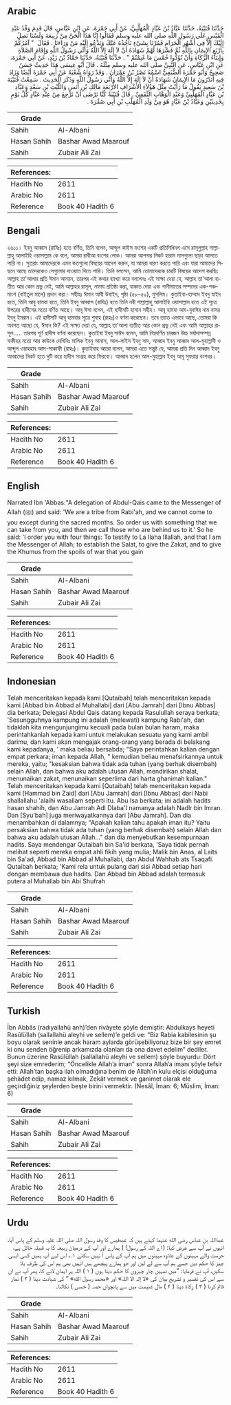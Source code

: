 ## Arabic


<div dir="rtl" lang="ar" style={{fontSize:'larger',backgroundColor:'#f8f9fa',padding:20}}>
حَدَّثَنَا قُتَيْبَةُ، حَدَّثَنَا عَبَّادُ بْنُ عَبَّادٍ الْمُهَلَّبِيُّ، عَنْ أَبِي جَمْرَةَ، عَنِ ابْنِ عَبَّاسٍ، قَالَ قَدِمَ وَفْدُ عَبْدِ الْقَيْسِ عَلَى رَسُولِ اللَّهِ صلى الله عليه وسلم فَقَالُوا إِنَّا هَذَا الْحَىَّ مِنْ رَبِيعَةَ وَلَسْنَا نَصِلُ إِلَيْكَ إِلاَّ فِي أَشْهُرِ الْحَرَامِ فَمُرْنَا بِشَيْءٍ نَأْخُذُهُ عَنْكَ وَنَدْعُو إِلَيْهِ مَنْ وَرَاءَنَا ‏.‏ فَقَالَ ‏ "‏ آمُرُكُمْ بِأَرْبَعٍ الإِيمَانِ بِاللَّهِ ثُمَّ فَسَّرَهَا لَهُمْ شَهَادَةَ أَنْ لاَ إِلَهَ إِلاَّ اللَّهُ وَأَنِّي رَسُولُ اللَّهِ وَإِقَامَ الصَّلاَةِ وَإِيتَاءَ الزَّكَاةِ وَأَنْ تُؤَدُّوا خُمْسَ مَا غَنِمْتُمْ ‏"‏ ‏.‏ حَدَّثَنَا قُتَيْبَةُ، حَدَّثَنَا حَمَّادُ بْنُ زَيْدٍ، عَنْ أَبِي جَمْرَةَ، عَنِ ابْنِ عَبَّاسٍ، عَنِ النَّبِيِّ صلى الله عليه وسلم مِثْلَهُ ‏.‏ قَالَ أَبُو عِيسَى هَذَا حَدِيثٌ حَسَنٌ صَحِيحٌ وَأَبُو جَمْرَةَ الضُّبَعِيُّ اسْمُهُ نَصْرُ بْنُ عِمْرَانَ ‏.‏ وَقَدْ رَوَاهُ شُعْبَةُ عَنْ أَبِي جَمْرَةَ أَيْضًا وَزَادَ فِيهِ أَتَدْرُونَ مَا الإِيمَانُ شَهَادَةُ أَنْ لاَ إِلَهَ إِلاَّ اللَّهُ وَأَنِّي رَسُولُ اللَّهِ وَذَكَرَ الْحَدِيثَ ‏.‏ سَمِعْتُ قُتَيْبَةَ بْنَ سَعِيدٍ يَقُولُ مَا رَأَيْتُ مِثْلَ هَؤُلاَءِ الأَشْرَافِ الأَرْبَعَةِ مَالِكِ بْنِ أَنَسٍ وَاللَّيْثِ بْنِ سَعْدٍ وَعَبَّادِ بْنِ عَبَّادٍ الْمُهَلَّبِيِّ وَعَبْدِ الْوَهَّابِ الثَّقَفِيِّ ‏.‏ قَالَ قُتَيْبَةُ كُنَّا نَرْضَى أَنْ نَرْجِعَ مِنْ عِنْدِ عَبَّادٍ كُلَّ يَوْمٍ بِحَدِيثَيْنِ وَعَبَّادُ بْنُ عَبَّادٍ هُوَ مِنْ وَلَدِ الْمُهَلَّبِ بْنِ أَبِي صُفْرَةَ ‏.‏
</div>
<div style={{backgroundColor:'#f8f9fa',padding:20, marginBottom: 10}}><table> <thead> <tr> <th>Grade</th> <th></th> </tr> </thead> <tbody> <tr><td>Sahih</td><td>Al-Albani</td></tr><tr><td>Hasan Sahih</td><td>Bashar Awad Maarouf</td></tr><tr><td>Sahih</td><td>Zubair Ali Zai</td></tr></tbody></table><table> <thead> <tr> <th>References:</th> <th></th> </tr> </thead> <tbody><tr><td>Hadith No</td><td>2611</td></tr><tr><td>Arabic No</td><td>2611</td></tr><tr><td>Reference</td><td>Book 40 Hadith 6</td></tr></tbody></table></div>

## Bengali


<div dir="ltr" lang="bn" style={{fontSize:'larger',backgroundColor:'#f8f9fa',padding:20}}>
২৬১১। ইবনু আব্বাস (রাযিঃ) হতে বর্ণিত, তিনি বলেন, আব্দুল কাইস বংশের একটি প্রতিনিধিদল এসে রাসূলুল্লাহ সাল্লাল্লাহু আলাইহি ওয়াসাল্লাম কে বলে, আমরা রাবীআ বংশের লোক। আমরা আপনার নিকট হারাম মাসগুলো ছাড়া আসতে পারি না। সুতরাং আমাদেরকে এমন কতগুলো বিষয়ের আদেশ করুন, যা আমরা ধারণ করতে পারি এবং যারা আমাদের পিছনে আছে তাদেরকেও সেগুলোর দাওয়াত দিতে পারি। তিনি বললেন, আমি তোমাদেরকে চারটি বিষয়ের আদেশ করছিঃ আল্লাহ তা'আলার প্রতি ঈমান আনয়ন, তারপর এই কথার ব্যাখ্যা করে বললেনঃ এই সাক্ষ্য দেয়া যে, আল্লাহ তা'আলা ব্যতীত আর কোন প্ৰভু নেই, আমি আল্লাহর রাসূল, নামায প্রতিষ্ঠা করা, যাকাত দেয়া এবং গানীমাতের সম্পদের এক-পঞ্চমাংশ (বাইতুল মালে) প্রদান করা। সহীহঃ ঈমান আবী উবাইদ, পৃষ্ঠা (৫৮-৫৯), মুসলিম। কুতাইবা-হাম্মাদ ইবনু যাইদ হতে, তিনি আবু হামযা হতে, তিনি ইবনু আব্বাস (রাযিঃ) হতে তিনি নবী সাল্লাল্লাহু আলাইহি ওয়াসাল্লাম হতে এই সূত্রে উপরের হাদীসের মতো বর্ণিত আছে। আবূ ঈসা বলেন, এই হাদীসটি হাসান সহীহ। আবূ হামযা আয-যুবাঈর নাম নাসর ইবনু ইমরান। এই হাদীসটি আবূ হামযার সূত্রে শুবাহ (রাহঃ)ও বর্ণনা করেছেন। তবে তাতে এভাবে আছে, তোমরা কি অবগত আছো যে, ঈমান কি? এই সাক্ষ্য দেয়া যে, আল্লাহ তা'আলা ব্যতীত আর কোন প্ৰভু নেই এবং আমি আল্লাহর রাসূল..... তারপর পূর্ণ হাদীস বর্ণনা করেছেন। কুতাইবা ইবনু সাঈদ বলেন, আমি নিম্নবর্ণিত চারজন উচ্চ মর্যাদাসম্পন্ন ফকীহর মতো আর কাউকে দেখিনিঃ মালিক ইবনু আনাস, আল-লাইস ইবনু সাদ, আব্বাদ ইবনু আব্বাদ আল-মুহাল্লাবী ও আব্দুল ওয়াহহাব আস-সাকাফী (রাহঃ)। কুতাইবাহ আরো বলেন, আমরা এতে সন্তুষ্ট যে, আমরা প্রতি দিন আব্বাদ ইবনু আব্বাদের নিকট হতে দুটি করে হাদীস সংগ্রহ করে ফিরবো। আব্বাদ হলেন আল-মুহাল্লাব ইবনু আবূ সুফরার বংশধর।
</div>
<div style={{backgroundColor:'#f8f9fa',padding:20, marginBottom: 10}}><table> <thead> <tr> <th>Grade</th> <th></th> </tr> </thead> <tbody> <tr><td>Sahih</td><td>Al-Albani</td></tr><tr><td>Hasan Sahih</td><td>Bashar Awad Maarouf</td></tr><tr><td>Sahih</td><td>Zubair Ali Zai</td></tr></tbody></table><table> <thead> <tr> <th>References:</th> <th></th> </tr> </thead> <tbody><tr><td>Hadith No</td><td>2611</td></tr><tr><td>Arabic No</td><td>2611</td></tr><tr><td>Reference</td><td>Book 40 Hadith 6</td></tr></tbody></table></div>

## English


<div dir="ltr" lang="en" style={{fontSize:'larger',backgroundColor:'#f8f9fa',padding:20}}>
Narrated Ibn 'Abbas:"A delegation of Abdul-Qais came to the Messenger of Allah (ﷺ) and said: 'We are a tribe from Rabi'ah, and we cannot come to you except during the sacred months. So order us with something that we can take from you, and then we call those who are behind us to it.' So he said: 'I order you with four things: To testify to La Ilaha Illallah, and that I am the Messenger of Allah; to establish the Salat, to give the Zakat, and to give the Khumus from the spoils of war that you gain
</div>
<div style={{backgroundColor:'#f8f9fa',padding:20, marginBottom: 10}}><table> <thead> <tr> <th>Grade</th> <th></th> </tr> </thead> <tbody> <tr><td>Sahih</td><td>Al-Albani</td></tr><tr><td>Hasan Sahih</td><td>Bashar Awad Maarouf</td></tr><tr><td>Sahih</td><td>Zubair Ali Zai</td></tr></tbody></table><table> <thead> <tr> <th>References:</th> <th></th> </tr> </thead> <tbody><tr><td>Hadith No</td><td>2611</td></tr><tr><td>Arabic No</td><td>2611</td></tr><tr><td>Reference</td><td>Book 40 Hadith 6</td></tr></tbody></table></div>

## Indonesian


<div dir="ltr" lang="id" style={{fontSize:'larger',backgroundColor:'#f8f9fa',padding:20}}>
Telah menceritakan kepada kami [Qutaibah] telah menceritakan kepada kami [Abbad bin Abbad al Muhallabi] dari [Abu Jamrah] dari [Ibnu Abbas] dia berkata; Delegasi Abdul Qais datang kepada Rasulullah seraya berkata; 'Sesungguhnya kampung ini adalah (melewati) kampung Rabi'ah, dan tidaklah kita mengunjungimu kecuali pada bulan bulan haram, maka perintahkanlah kepada kami untuk melakukan sesuatu yang kami ambil darimu, dan kami akan mengajak orang-orang yang berada di belakang kami kepadanya, ' maka beliau bersabda; "Saya perintahkan kalian dengan empat perkara; iman kepada Allah, " kemudian beliau menafsirkannya untuk mereka, yaitu; "kesaksian bahwa tidak ada tuhan (yang berhak disembah) selain Allah, dan bahwa aku adalah utusan Allah, mendirikan shalat, menunaikan zakat, menunaikan seperlima dari harta ghanimah kalian." Telah menceritakan kepada kami [Qutaibah] telah menceritakan kepada kami [Hammad bin Zaid] dari [Abu Jamrah] dari [Ibnu Abbas] dari Nabi shallallahu 'alaihi wasallam seperti itu. Abu Isa berkata; ini adalah hadits hasan shahih, dan Abu Jamrah Adl Dlaba'I namanya adalah Nadlr bin Imran. Dan [Syu'bah] juga meriwayatkannya dari [Abu Jamrah]. Dan dia menambahkan di dalamnya; "Apakah kalian tahu apakah iman itu? Yaitu persaksian bahwa tidak ada tuhan (yang berhak disembah) selain Allah dan bahwa aku adalah utusan Allah…" dan dia menyebutkan kesempurnaan hadits. Saya mendengar Qutaibah bin Sa'id berkata, 'Saya tidak pernah melihat seperti mereka empat ahli fikih yang mulia; Malik bin Anas, al Laits bin Sa'ad, Abbad bin Abbad al Muhallabi, dan Abdul Wahhab ats Tsaqafi. Qutaibah berkata; 'Kami rela untuk pulang dari sisi Abbad setiap hari dengan membawa dua hadits. Dan Abbad bin Abbad adalah termasuk putera al Muhallab bin Abi Shufrah
</div>
<div style={{backgroundColor:'#f8f9fa',padding:20, marginBottom: 10}}><table> <thead> <tr> <th>Grade</th> <th></th> </tr> </thead> <tbody> <tr><td>Sahih</td><td>Al-Albani</td></tr><tr><td>Hasan Sahih</td><td>Bashar Awad Maarouf</td></tr><tr><td>Sahih</td><td>Zubair Ali Zai</td></tr></tbody></table><table> <thead> <tr> <th>References:</th> <th></th> </tr> </thead> <tbody><tr><td>Hadith No</td><td>2611</td></tr><tr><td>Arabic No</td><td>2611</td></tr><tr><td>Reference</td><td>Book 40 Hadith 6</td></tr></tbody></table></div>

## Turkish


<div dir="ltr" lang="tr" style={{fontSize:'larger',backgroundColor:'#f8f9fa',padding:20}}>
İbn Abbâs (radıyallahü anh)’den rivâyete şöyle demiştir: Abdulkays heyeti Rasûlüllah (sallallahü aleyhi ve sellem)’e geldi ve: “Biz Rabia kabilesinin şu boyu olarak seninle ancak haram aylarda görüşebiliyoruz bize bir şey emret ki onu senden öğrenip arkamızda olanları da ona davet edelim” dediler. Bunun üzerine Rasûlüllah (sallallahü aleyhi ve sellem) şöyle buyurdu: Dört şeyi size emrederim; “Öncelikle Allah’a iman” sonra Allah’a imanı şöyle tefsir etti: Allah’tan başka ilah olmadığına benim de Allah’ın kulu elçisi olduğuma şehâdet edip, namaz kılmak, Zekât vermek ve ganimet olarak ele geçirdiğiniz şeylerden beşte birini vermektir. (Nesâî, İman: 6; Müslim, İman: 6)
</div>
<div style={{backgroundColor:'#f8f9fa',padding:20, marginBottom: 10}}><table> <thead> <tr> <th>Grade</th> <th></th> </tr> </thead> <tbody> <tr><td>Sahih</td><td>Al-Albani</td></tr><tr><td>Hasan Sahih</td><td>Bashar Awad Maarouf</td></tr><tr><td>Sahih</td><td>Zubair Ali Zai</td></tr></tbody></table><table> <thead> <tr> <th>References:</th> <th></th> </tr> </thead> <tbody><tr><td>Hadith No</td><td>2611</td></tr><tr><td>Arabic No</td><td>2611</td></tr><tr><td>Reference</td><td>Book 40 Hadith 6</td></tr></tbody></table></div>

## Urdu


<div dir="rtl" lang="ur" style={{fontSize:'larger',backgroundColor:'#f8f9fa',padding:20}}>
عبداللہ بن عباس رضی الله عنہما کہتے ہیں کہ عبدقیس کا وفد رسول اللہ صلی اللہ علیہ وسلم کے پاس آیا، انہوں نے آپ سے عرض کیا: ( اے اللہ کے رسول! ) ہمارے اور آپ کے درمیان ربیعہ کا یہ قبیلہ حائل ہے، حرمت والے مہینوں کے علاوہ مہینوں میں ہم آپ کے پاس آ نہیں سکتے ۱؎ اس لیے آپ ہمیں کسی ایسی چیز کا حکم دیں جسے ہم آپ سے لے لیں اور جو ہمارے پیچھے ہیں انہیں بھی ہم اس کی طرف بلا سکیں، آپ نے فرمایا: ”میں تمہیں چار چیزوں کا حکم دیتا ہوں ( ۱ ) اللہ پر ایمان لانے کا، پھر آپ نے ان سے اس کی تفسیر و تشریح بیان کی «لا إلہ الا اللہ» اور «محمد رسول الله» “ کی شہادت دینا ( ۲ ) نماز قائم کرنا ( ۳ ) زکاۃ دینا ( ۴ ) مال غنیمت میں سے پانچواں حصہ ( خمس ) نکالنا۔
</div>
<div style={{backgroundColor:'#f8f9fa',padding:20, marginBottom: 10}}><table> <thead> <tr> <th>Grade</th> <th></th> </tr> </thead> <tbody> <tr><td>Sahih</td><td>Al-Albani</td></tr><tr><td>Hasan Sahih</td><td>Bashar Awad Maarouf</td></tr><tr><td>Sahih</td><td>Zubair Ali Zai</td></tr></tbody></table><table> <thead> <tr> <th>References:</th> <th></th> </tr> </thead> <tbody><tr><td>Hadith No</td><td>2611</td></tr><tr><td>Arabic No</td><td>2611</td></tr><tr><td>Reference</td><td>Book 40 Hadith 6</td></tr></tbody></table></div>